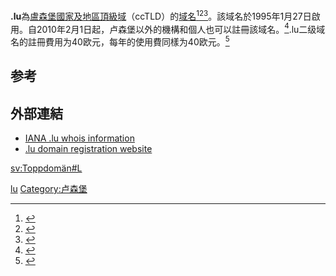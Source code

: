 '''.lu'''為[[卢森堡|盧森堡]][[國家及地區頂級域|國家及地區頂級域]]（ccTLD）的[[域名|域名]]<ref>{{Cite book|title=常用电脑词语速查手册|last=何弘主编|first=|publisher=西安：西安出版社|year=2000|isbn=7-80594-644-2|location=|pages=201-202}}</ref><ref>{{Cite book|title=英德汉广播电视技术词典|last=（德）赫伯特·蒂尔曼（Herbert Tillmann）编；梁瑛等译|first=|publisher=北京：中国广播电视出版社|year=2002|isbn=7-5043-3793-5|location=|pages=440-442}}</ref><ref>{{Cite book|title=大学计算机基础|last=刘丕娥主编|first=|publisher=哈尔滨：哈尔滨工业大学出版社|year=2010|isbn=978-7-5603-3056-3|location=|pages=342-345}}</ref>。該域名於1995年1月27日啟用。自2010年2月1日起，卢森堡以外的機構和個人也可以註冊該域名。<ref name=":0">{{cite web|date=11 June 2013|title=Domain name Holder's FAQ|url=http://www.dns.lu/en/support/faq/general-info/8/|url-status=live|access-date=30 December 2013|website=DNS-LU|publisher=Fondation Restena|archive-date=2021-07-27|archive-url=https://web.archive.org/web/20210727040514/https://www.dns.lu/en/support/faq/general-info/8/}}</ref>.lu二级域名的註冊費用为40欧元，每年的使用費同樣为40欧元。<ref>{{Cite web|date=October 2015|title=Fees for domain name registration under the top-level domain .lu via DNS-LU (*)|url=https://www.dns.lu/media/content/pdf/EN_1.2.7.2_PDF-FEES-CLASSIC.pdf|url-status=live|access-date=2016-12-11|website=DNS-LU|publisher=Fondation Restena|archive-date=2021-08-30|archive-url=https://web.archive.org/web/20210830184415/https://www.dns.lu/media/content/pdf/EN_1.2.7.2_PDF-FEES-CLASSIC.pdf}}</ref>

== 参考 ==
{{reflist}}

== 外部連結 ==
* [http://www.iana.org/root-whois/lu.htm IANA .lu whois information]{{Wayback|url=http://www.iana.org/root-whois/lu.htm |date=20060421163657 }}
* [http://www.dns.lu/ .lu domain registration website]{{Wayback|url=http://www.dns.lu/ |date=20060517211201 }}

{{Internet-stub}}

{{CcTLD}}

[[Category:國家及地區頂級域|lu]]
[[Category:卢森堡|Category:卢森堡]]

[[sv:Toppdomän#L|sv:Toppdomän#L]]